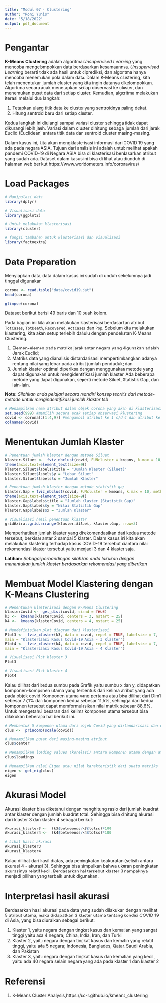 ---
title: "Modul 07 - Clustering"
author: "Roni Yunis"
date: "5/18/2022"
output: pdf_document
---

# Pengantar

**K-Means Clustering** adalah algoritma *Unsupervised Learning* yang mencoba mengelompokkan data berdasarkan kesamaannya. *Unsupervised Learning* berarti tidak ada hasil untuk diprediksi, dan algoritma hanya mencoba menemukan pola dalam data. Dalam K-Means clustering, kita telah menentukan jumlah cluster yang kita ingin datanya dikelompokkan. Algoritma secara acak menetapkan setiap observasi ke cluster, dan menemukan pusat data dari setiap cluster. Kemudian, algoritma melakukan iterasi melalui dua langkah:

1. Tetapkan ulang titik data ke cluster yang sentroidnya paling dekat.
2. Hitung sentroid baru dari setiap cluster.

Kedua langkah ini diulangi sampai variasi cluster sehingga tidak dapat dikurangi lebih jauh. Variasi dalam cluster dihitung sebagai jumlah dari jarak Euclid (Euclidean) antara titik data dan sentroid cluster masing-masing.

Dalam kasus ini, kita akan mengklasterisasi informasi dari COVID 19 yang ada pada negara ASIA. Tujuan dari analisis ini adalah untuk melihat apakah pandemi COVID-19 di Negara ASIA bisa di klasterisasi berdasarkan atribut yang sudah ada. Dataset dalam kasus ini bisa di lihat atau diunduh di halaman web berikut https://www.worldometers.info/coronavirus/

# Load Packages

```{r}
# Manipulasi data
library(dplyr)

# Visualisasi data
library(ggplot2)

# Untuk melakukan klasterisasi
library(cluster)

# fungsi tambahan untuk klasterisasi dan visualisasi
library(factoextra)

```

# Data Preparation
Menyiapkan data, data dalam kasus ini sudah di unduh sebelumnya jadi tinggal digunakan

```{r}
corona <- read.table("data/covid19.dat")
head(corona)
```

```{r}
glimpse(corona)
```

Dataset berikut berisi 49 baris dan 10 buah kolom. 

Pada bagian ini kita akan melakukan klasterisasi berdasarkan atribut `TotCases`, `TotDeath`, `Recovered`,
`ActCases` dan `Pop`. Sebelum kita melakukan klastering, kita akan setup terlebih dahulu dengan pendekatan K-Means Clustering.

1. Elemen-elemen pada matriks jarak antar negara yang digunakan adalah Jarak Euclid;
2. Matriks data yang dianalisis distandarisasi mempertimbangkan adanya rentang nilai yang lebar pada atribut jumlah penduduk; dan
3. Jumlah klaster optimal diperiksa dengan menggunakan metode yang dapat digunakan untuk mengidentifikasi jumlah klaster. Ada beberapa metode yang dapat digunakan, seperti metode Siluet, Statistik Gap, dan lain-lain. 

**Note:** *Silahkan anda pelajari secara mandiri konsep teoritis dari metode-metode untuk mengindentifikasi jumlah klaster tsb*

```{r}
# Menampilkan nama atribut dalam objek corona yang akan di klasterisasi
set.seed(999) #memilih secara acak setiap observasi klustering
covid <- corona[c(1:4,9)] #mengambil atribut ke 1 s/d 4 dan atribut ke 9 (total ada 5 atribut)
colnames(covid)
```
# Menentukan Jumlah Klaster

```{r}
# Penentuan jumlah klaster dengan metode Siluet
klaster.Siluet <-  fviz_nbclust(covid, FUNcluster = kmeans, k.max = 10, method = "silhouette") +
theme(axis.text=element_text(size=9))
klaster.Siluet$labels$title = "Jumlah Klaster (Siluet)"
klaster.Siluet$labels$y = "Lebar Siluet"
klaster.Siluet$labels$x = "Jumlah Klaster"
```

```{r}
# Penentuan jumlah klaster dengan metode statistik gap
klaster.Gap = fviz_nbclust(covid, FUNcluster = kmeans, k.max = 10, method = "gap_stat") +
theme(axis.text=element_text(size=9))
klaster.Gap$labels$title = "Jumlah Klaster (Statistik Gap)"
klaster.Gap$labels$y = "Nilai Statistik Gap"
klaster.Gap$labels$x = "Jumlah Klaster"
```

```{r}
# Visualisasi hasil penentuan klaster
gridExtra::grid.arrange(klaster.Siluet, klaster.Gap, nrow=2)
```
Memperhatikan jumlah klaster yang direkomendasikan dari kedua metode tersebut, berkisar antar 2 sampai 5 klaster. Dalam kasus ini kita akan melakukan klastering terhadap kasus COVID-19 tersebut diantara nilai rekomendasi klaster tersebut yaitu menjadi 3 dan 4 klaster saja.

**Latihan:** *Sebagai perbandingan silahkan anda lakukan dengan menentukan jumlah klaster berdasarkan rekomendasi yang diberikan*

# Membuat Model Klastering dengan K-Means Clustering

```{r}
# Menentukan klasterisasi dengan K-Means Clustering
klasterCovid <-  get_dist(covid, stand = TRUE)
k3 <-  kmeans(klasterCovid, centers = 3, nstart = 25)
k4 <-  kmeans(klasterCovid, centers = 4, nstart = 25)
```

```{r}
# Mendefinisikan plot diagram dari klasterisasi
Plot3 <-  fviz_cluster(k3, data = covid, repel = TRUE, labelsize = 7,
main = "Klasterisasi Kasus Covid-19 Asia - 3 Klaster")
Plot4 <-  fviz_cluster(k4, data = covid, repel = TRUE, labelsize = 7,
main = "Klasterisasi Kasus Covid-19 Asia - 4 Klaster")
```

```{r}
# Visualisasi Plot klaster 3
Plot3
```

```{r}
# Visualisasi Plot klaster 4
Plot4
```

Kalau dilihat dari kedua sumbu pada Grafik yaitu sumbu x dan y, didapatkan komponen-komponen utama yang terbentuk dari kelima atribut yang ada pada objek covid. Komponen utama yang pertama atau bisa dilihat dari Dim1 sebesar 77,1% dan komponen kedua sebesar 11,5%, sehingga dari kedua komponen tersebut dapat memformulasikan nilai matrik sebesar 88,6%. Untuk mengetahui besaran dari kelima komponen utama tersebut bisa dilakukan beberapa hal berikut ini.

```{r}
# Membentuk 5 komponen utama dari objek Covid yang distandarisasi dan disimpan pada objek clus dengan menggunakan fungsi `princomp()`
clus <-  princomp(scale(covid))

# Menampilkan pusat dari masing-masing atribut
clus$center 
```

```{r}
# Menampilkan loading values (korelasi) antara komponen utama dengan atribut asal
clus$loadings 
```

```{r}
# Menampilkan nilai Eigen atau nilai karakteristik dari suatu matriks
eigen <- get_eig(clus)
eigen
```

# Akurasi Model

Akurasi klaster bisa diketahui dengan menghitung rasio dari jumlah kuadrat antar klaster dengan
jumlah kuadrat total. Sehingga bisa dihitung akurasi dari klaster 3 dan klaster 4 sebagai berikut:
```{r}
Akurasi_klaster3 <-  (k3$betweenss/k3$totss)*100
Akurasi_klaster4 <-  (k4$betweenss/k4$totss)*100
```

```{r}
# Lihat hasil akurasi
Akurasi_klaster3
Akurasi_klaster4
```
Kalau dilihat dari hasil diatas, ada peningkatan keakuratan (selisih antara akurasi 4 - akurasi 3). Sehingga bisa simpulkan bahwa ukuran peningkatan akurasinya relatif kecil. Berdasarkan hal tersebut klaster 3 nampaknya menjadi pilihan yang terbaik untuk digunakan.

# Interpretasi hasil akurasi

Berdasarkan hasil akurasi pada data yang sudah dilakukan dengan melihat 5 atribut utama, maka didapatkan 3 klaster utama tentang kondisi COVID 19 di Asia, yang bisa diuraikan sebagai berikut:

1. Klaster 1, yaitu negara dengan tingkat kasus dan kematian yang sangat tinggi yaitu ada 4 negara; China, India, Iran, dan Turki
2. Klaster 2, yaitu negara dengan tingkat kasus dan kematin yang relatif tinggi, yaitu ada 5 negara; Indonesia, Banglades, Qatar, Saudi Arabia, dan Pakistan
3. Klaster 3, yaitu negara dengan tingkat kasus dan kematian yang kecil, yaitu ada 40 negara selain negara yang ada pada klaster 1 dan klaster 2

# Referensi

1. K-Means Cluster Analysis,https://uc-r.github.io/kmeans_clustering

